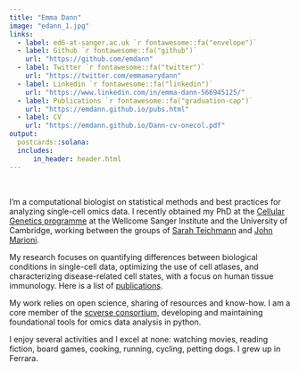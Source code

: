 ```yaml
---
title: "Emma Dann"
image: "edann_1.jpg"
links:
  - label: ed6-at-sanger.ac.uk `r fontawesome::fa("envelope")`
  - label: Github `r fontawesome::fa("github")`  
    url: "https://github.com/emdann"
  - label: Twitter `r fontawesome::fa("twitter")`
    url: "https://twitter.com/emmamarydann"
  - label: Linkedin `r fontawesome::fa("linkedin")`
    url: "https://www.linkedin.com/in/emma-dann-566945125/"
  - label: Publications `r fontawesome::fa("graduation-cap")`
    url: "https://emdann.github.io/pubs.html"
  - label: CV
    url: "https://emdann.github.io/Dann-cv-onecol.pdf"
output:
  postcards::solana:
  includes:
      in_header: header.html
---
```

 
<!-- ## About me `r emo::ji('woman_technologist')` -->
<br/>


I'm a computational biologist on statistical methods and best practices for analyzing single-cell omics data. I recently obtained my PhD at the [Cellular Genetics programme](https://www.sanger.ac.uk/programme/cellular-genetics/) at the Wellcome Sanger Institute and the University of Cambridge, working between the groups of [Sarah Teichmann](http://www.teichlab.org/) and [John Marioni](https://www.ebi.ac.uk/research/marioni). 

My research focuses on quantifying differences between biological conditions in single-cell data, optimizing the use of cell atlases, and characterizing disease-related cell states, with a focus on human tissue immunology. Here is a list of [publications](https://emdann.github.io/pubs.html).

My work relies on open science, sharing of resources and know-how. I am a core member of the [scverse consortium](scverse.org), developing and maintaining foundational tools for omics data analysis in python.

<!-- I make [open source software](https://github.com/MarioniLab/miloR), [analysis workflows](https://github.com/MarioniLab/oor_benchmark) and [curate data resources](https://github.com/Teichlab/Pan_fetal_immune#mapping-the-developing-human-immune-system-across-organs.). -->
I enjoy several activities and I excel at none: watching movies, reading fiction, board games, cooking, running, cycling, petting dogs. I grew up in Ferrara.

